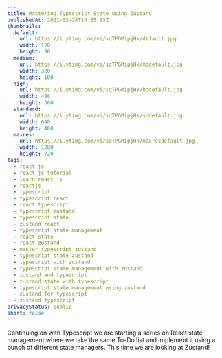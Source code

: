 ```yaml
---
title: Mastering Typescript State using Zustand
publishedAt: 2021-02-24T14:05:23Z
thumbnails:
  default:
    url: https://i.ytimg.com/vi/sqTPGMipjHk/default.jpg
    width: 120
    height: 90
  medium:
    url: https://i.ytimg.com/vi/sqTPGMipjHk/mqdefault.jpg
    width: 320
    height: 180
  high:
    url: https://i.ytimg.com/vi/sqTPGMipjHk/hqdefault.jpg
    width: 480
    height: 360
  standard:
    url: https://i.ytimg.com/vi/sqTPGMipjHk/sddefault.jpg
    width: 640
    height: 480
  maxres:
    url: https://i.ytimg.com/vi/sqTPGMipjHk/maxresdefault.jpg
    width: 1280
    height: 720
tags:
  - react js
  - react js tutorial
  - learn react js
  - reactjs
  - typescript
  - typescript react
  - react typescript
  - typescript zustand
  - typescript state
  - zustand react
  - typescript state management
  - react state
  - react zustand
  - master typescript zustand
  - typescript state zustand
  - typescript with zustand
  - typescript state management with zustand
  - zustand and typescript
  - zustand state with typescript
  - typescript state management using zustand
  - zustand for typescript
  - zustand typescript
privacyStatus: public
short: false
---
```

  
Continuing on with Typescript we are starting a series on React state management where we take the same To-Do list and implement it using a bunch of different state managers. This time we are looking at Zustand!
